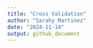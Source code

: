 ```yaml
---
title: "Cross Validation"
author: "Sarahy Martinez"
date: "2024-11-14"
output: github_document
---
```


